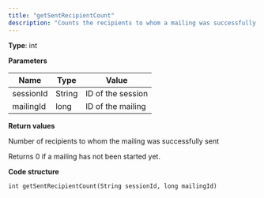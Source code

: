 ```yaml
---
title: "getSentRecipientCount"
description: "Counts the recipients to whom a mailing was successfully sent in Optimizely Campaign."
---
```


**Type**: int

**Parameters**

| Name      | Type   | Value             |
| --------- | ------ | ----------------- |
| sessionId | String | ID of the session |
| mailingId | long   | ID of the mailing |

**Return values**

Number of recipients to whom the mailing was successfully sent

Returns 0 if a mailing has not been started yet.

**Code structure**

`int getSentRecipientCount(String sessionId, long mailingId)
`